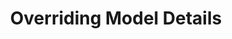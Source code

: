 ---
title: Overriding Model Details
url: https://portkey.ai/docs/integrations/models/model-overrides
---